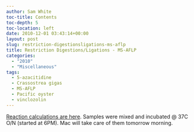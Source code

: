 ```yaml
---
author: Sam White
toc-title: Contents
toc-depth: 5
toc-location: left
date: 2010-12-01 03:43:14+00:00
layout: post
slug: restriction-digestionsligations-ms-aflp
title: Restriction Digestions/Ligations - MS-AFLP
categories:
  - "2010"
  - "Miscellaneous"
tags:
  - 5-azacitidine
  - Crassostrea gigas
  - MS-AFLP
  - Pacific oyster
  - vinclozolin
---
```


[Reaction calculations are here](https://spreadsheets.google.com/ccc?key=0AmS_90rPaQMzdGl6aUswWWRvZ284R0c0cXlXcEFaZVE&hl=en&authkey=CKzfkYkB#gid=0). Samples were mixed and incubated @ 37C O/N (started at 6PM). Mac will take care of them tomorrow morning.
